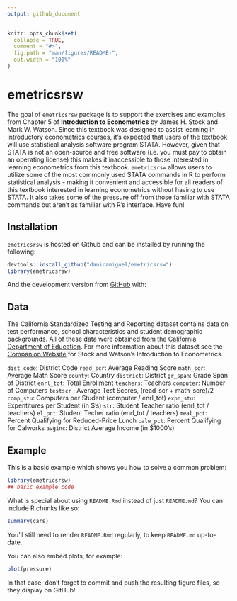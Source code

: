 ```yaml
---
output: github_document
---
```


<!-- README.md is generated from README.Rmd. Please edit that file -->

```r
knitr::opts_chunk$set(
  collapse = TRUE,
  comment = "#>",
  fig.path = "man/figures/README-",
  out.width = "100%"
)
```

# emetricsrsw

<!-- badges: start -->
<!-- badges: end -->

The goal of `emetricsrsw` package is to support the exercises and examples from Chapter 5 of **Introduction to Econometrics** by James H. Stock and Mark W. Watson. Since this textbook was designed to assist learning in introductory econometrics courses, it's expected that users of the textbook will use statistical analysis software program STATA. However, given that STATA is not an open-source and free software (i.e. you must pay to obtain an operating license) this makes it inaccessible to those interested in learning econometrics from this textbook. `emetricsrsw` allows users to utilize some of the most commonly used STATA commands in R to perform statistical analysis - making it convenient and accessible for all readers of this textbook interested in learning econometrics without having to use STATA. It also takes some of the pressure off from those familiar with STATA commands but aren't as familiar with R's interface. Have fun!

## Installation

`emetricsrsw` is hosted on Github and can be installed by running the following: 
```r
devtools::install_github("danicamiguel/emetricsrsw")
library(emetricsrsw)
```

And the development version from [GitHub](https://github.com/) with:

## Data

The California Standardized Testing and Reporting dataset contains data on test performance, school characteristics and student demographic backgrounds. All of these data were obtained from the [California Department of Education](www.cde.ca.gov). For more information about this dataset see the [Companion Website](https://wps.pearsoned.com/aw_stock_ie_3/178/45691/11696965.cw/index.html) for Stock and Watson's Introduction to Econometrics. 

`dist_code`: District Code
`read_scr`: Average Reading Score
`math_scr`: Average Math Score
`county`: Country 
`district`: District
`gr_span`: Grade Span of District
`enrl_tot`: Total Enrollment
`teachers`: Teachers
`computer`: Number of Computers
`testscr` : Average Test Scores, (read_scr + math_scre)/2 
`comp_stu`: Computers per Student (computer / enrl_tot)
`expn_stu`: Expentitures per Student (in $'s)
`str`: Student Teacher ratio (enrl_tot / teachers)
`el_pct`: Student Techer ratio (enrl_tot / teachers)
`meal_pct`: Percent Qualifying for Reduced-Price Lunch 
`calw_pct`: Percent Qualifying for Calworks
`avginc`: District Average Income (in $1000's)

## Example

This is a basic example which shows you how to solve a common problem:

```r
library(emetricsrsw)
## basic example code
```

What is special about using `README.Rmd` instead of just `README.md`? You can include R chunks like so:

```r
summary(cars)
```

You'll still need to render `README.Rmd` regularly, to keep `README.md` up-to-date.

You can also embed plots, for example:

```r
plot(pressure)
```

In that case, don't forget to commit and push the resulting figure files, so they display on GitHub!
